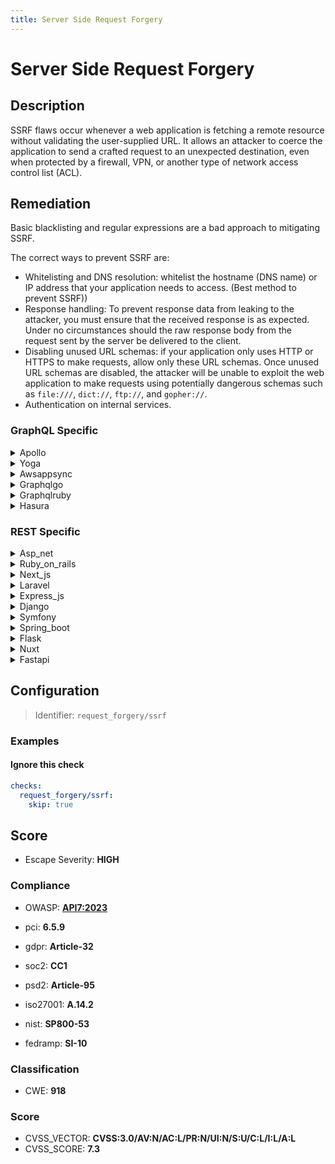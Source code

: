 ```yaml
---
title: Server Side Request Forgery
---
```


# Server Side Request Forgery

## Description

SSRF flaws occur whenever a web application is fetching a remote resource without validating the user-supplied URL.
It allows an attacker to coerce the application to send a crafted request to an unexpected destination, even when protected by a firewall, VPN, or another type of network access control list (ACL).


## Remediation

Basic blacklisting and regular expressions are a bad approach to mitigating SSRF.

The correct ways to prevent SSRF are:
- Whitelisting and DNS resolution: whitelist the hostname (DNS name) or IP address that your application needs to access. (Best method to prevent SSRF))
- Response handling: To prevent response data from leaking to the attacker, you must ensure that the received response is as expected. Under no circumstances should the raw response body from the request sent by the server be delivered to the client.
- Disabling unused URL schemas: if your application only uses HTTP or HTTPS to make requests, allow only these URL schemas. Once unused URL schemas are disabled, the attacker will be unable to exploit the web application to make requests using potentially dangerous schemas such as `file:///`, `dict://`, `ftp://`, and `gopher://`.
- Authentication on internal services.



### GraphQL Specific

<details>
    <summary>Apollo</summary>

To mitigate Server Side Request Forgery (SSRF) in the Apollo framework engine, ensure that any user-supplied URLs are validated against a strict whitelist of allowed domains and protocols. Implement proper input validation and sanitization to reject malicious or unexpected input. Additionally, consider using a server-side proxy with an allowlist to restrict outbound traffic to trusted destinations only. Employ least privilege principles by restricting the server's network access, and regularly audit and monitor outgoing requests to detect and respond to any SSRF attempts.

</details>

<details>
    <summary>Yoga</summary>

To mitigate Server Side Request Forgery (SSRF) in the Yoga framework engine, ensure that any functionality allowing for URL fetching is restricted to trusted domains. Implement strict input validation, whitelist allowable protocols and domains, and consider using a server-side proxy with an allowlist to further restrict outbound requests. Additionally, avoid disclosing sensitive information in error messages and regularly audit your code for potential SSRF vulnerabilities.

</details>

<details>
    <summary>Awsappsync</summary>

To mitigate Server Side Request Forgery (SSRF) in AWS AppSync, ensure that your resolvers do not accept arbitrary URLs from client-side input for data fetching. Implement strict input validation to accept only well-defined, whitelisted external endpoints. Use AWS IAM roles and policies to enforce least privilege access, and consider using VPC endpoints for services to keep traffic within the AWS network. Regularly review and update your security groups and network ACLs to restrict outbound traffic. Additionally, enable logging and monitoring to detect and respond to any SSRF attempts promptly.

</details>

<details>
    <summary>Graphqlgo</summary>

To mitigate Server Side Request Forgery (SSRF) in a GraphQL Go framework engine, validate and sanitize all user-supplied URLs and inputs. Implement strict allowlists for external services that can be accessed, and use a dedicated HTTP client with limited permissions. Additionally, consider employing network-level controls to restrict outbound traffic to trusted endpoints only.

</details>

<details>
    <summary>Graphqlruby</summary>

To mitigate Server Side Request Forgery (SSRF) in a GraphQL Ruby framework, ensure that any user-supplied URLs or input used in network requests are validated against a whitelist of allowed domains and protocols. Additionally, employ least privilege by restricting the server's network access to only necessary external services, and consider using a dedicated library or service for fetching URLs that has built-in SSRF protection. Regularly review and update the whitelist and security policies to adapt to new threats.

</details>

<details>
    <summary>Hasura</summary>

To mitigate Server Side Request Forgery (SSRF) in Hasura, ensure that any user-supplied URLs for webhooks or remote schemas are validated against a whitelist of allowed domains and protocols. Additionally, employ network policies to restrict the Hasura engine's outbound traffic to known safe destinations, and consider using a server-side proxy to handle external requests, which can provide an additional layer of filtering and access control.

</details>


### REST Specific

<details>
    <summary>Asp_net</summary>

To mitigate SSRF vulnerabilities in ASP.NET applications, validate all user-supplied URLs to ensure they point to allowed destinations. Implement a whitelist of approved services and reject any requests not matching the criteria. Additionally, use built-in .NET classes such as 'HttpClient' with proper URL validation, and avoid concatenating user input in URLs. Employ least privilege principles by restricting the server's ability to make outbound requests to only necessary services and ports.

</details>

<details>
    <summary>Ruby_on_rails</summary>

In Ruby on Rails, mitigate SSRF by validating and sanitizing user input, ensuring URLs are from an allowed list of hosts and schemes. Employ the 'uri' standard library to parse and validate URLs, and consider using a dedicated gem like 'ssrf_filter' for enhanced protection. Additionally, apply network-level controls to restrict outbound traffic to trusted destinations.

</details>

<details>
    <summary>Next_js</summary>

In Next.js applications, mitigate SSRF by validating and sanitizing all user inputs, implementing strict URL allowlists, and using built-in server-side functions like `fetch` with caution. Ensure that any URLs constructed from user inputs are checked against a predetermined list of allowed destinations. Additionally, consider using network-level controls to restrict the server's ability to initiate requests to untrusted hosts.

</details>

<details>
    <summary>Laravel</summary>

In Laravel, mitigate SSRF by validating and sanitizing all user inputs, especially URL parameters. Use Laravel's built-in validation rules, such as 'url' or custom regex patterns, to ensure only allowed URLs are processed. Additionally, restrict outgoing requests to a predefined list of trusted domains and employ the 'GuzzleHttp' client with caution, setting appropriate timeouts and redirect limits.

</details>

<details>
    <summary>Express_js</summary>

To mitigate SSRF vulnerabilities in an Express.js application, ensure that all user-supplied URLs are validated against a whitelist of allowed domains and paths. Implement strict input validation, use a dedicated library for URL parsing, and avoid passing user-controlled data to networking functions. Additionally, consider using a server-side proxy with an allowlist to restrict outbound traffic to trusted destinations only.

</details>

<details>
    <summary>Django</summary>

In Django, to mitigate Server Side Request Forgery (SSRF) vulnerabilities, ensure that any function making external requests validates and sanitizes the URLs provided by users. Use Django's URLValidator for initial validation. Additionally, restrict the outgoing requests to a predefined whitelist of allowed domains and schemes, and consider implementing network-level firewall rules that limit the destinations your application can interact with. Always apply the principle of least privilege, granting minimal access necessary for the application to function.

</details>

<details>
    <summary>Symfony</summary>

In Symfony, to mitigate Server Side Request Forgery (SSRF) vulnerabilities, ensure that any functionality allowing users to supply URLs for fetching resources implements strict input validation. Use Symfony's built-in validation constraints to whitelist allowed protocols and domains, and avoid disclosing sensitive information through error messages. Additionally, consider using the HttpClient component with a preconfigured base URI and limited permissions to further restrict outbound requests to trusted destinations.

</details>

<details>
    <summary>Spring_boot</summary>

In Spring Boot applications, to mitigate SSRF vulnerabilities, validate and sanitize all user-supplied URLs before using them to initiate a request. Implement a strict allowlist of allowed domains and schemes, and use a dedicated library for URL parsing to avoid bypasses. Additionally, configure your HTTP client to resolve DNS names using a trusted server and to disallow interactions with internal network resources.

</details>

<details>
    <summary>Flask</summary>

To mitigate SSRF vulnerabilities in a Flask application, ensure that any user-supplied URLs are validated against a whitelist of allowed domains and schemes. Additionally, use the 'requests' library with caution, setting a timeout and explicitly disabling redirects. Employ network-level controls to restrict outbound traffic to trusted services, and consider using a server-side proxy to handle external requests. Always apply the principle of least privilege to minimize the potential impact of an SSRF attack.

</details>

<details>
    <summary>Nuxt</summary>

In Nuxt.js applications, to mitigate SSRF vulnerabilities, ensure that all user-supplied URLs are validated against a strict whitelist of allowed domains and protocols. Additionally, employ server-side input validation to reject malformed URLs and unexpected input. Use built-in Nuxt.js or server features to set timeouts and limit redirects on outgoing requests. Avoid disclosing sensitive information through error messages and consider implementing a proxy to handle outgoing requests, which can provide an additional layer of control and monitoring.

</details>

<details>
    <summary>Fastapi</summary>

In FastAPI, to mitigate SSRF vulnerabilities, validate all user-supplied URLs before using them to make a request. Implement a whitelist of allowed domains and ensure that only URLs starting with these domains are accepted. Additionally, use built-in FastAPI dependencies to restrict input and avoid revealing sensitive information through error messages. Regularly update FastAPI and its dependencies to incorporate security fixes.

</details>

## Configuration

> Identifier: `request_forgery/ssrf`



### Examples



#### Ignore this check

```yaml
checks:
  request_forgery/ssrf:
    skip: true
```




## Score

- Escape Severity: **<span className="high-severity">HIGH</span>**

### Compliance

- OWASP: **[API7:2023](https://github.com/OWASP/API-Security/blob/master/editions/2023/en/0xa7-server-side-request-forgery.md)**

- pci: **6.5.9**
- gdpr: **Article-32**
- soc2: **CC1**
- psd2: **Article-95**
- iso27001: **A.14.2**
- nist: **SP800-53**
- fedramp: **SI-10**

### Classification

- CWE: **918**




### Score

- CVSS_VECTOR: **CVSS:3.0/AV:N/AC:L/PR:N/UI:N/S:U/C:L/I:L/A:L**
- CVSS_SCORE: **7.3**

